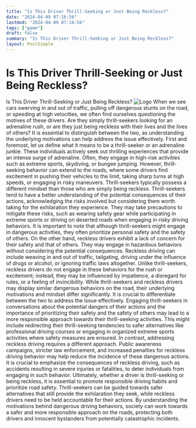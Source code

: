 ```yaml
---
title: "Is This Driver Thrill-Seeking or Just Being Reckless?"
date: "2024-04-09 07:16:56"
lastmod: "2024-04-09 07:16:56"
tags: ["game"]
draft: false
summary: "Is This Driver Thrill-Seeking or Just Being Reckless?"
layout: PostSimple
---
```

# Is This Driver Thrill-Seeking or Just Being Reckless?
Is This Driver Thrill-Seeking or Just Being Reckless?
<img alt="Logo" src="https://cdn.seniorsselection.com/upload-logo/is-this-driver-thrill-seeking-or-just-being-reckless.webp"/>
When we see cars swerving in and out of traffic, pulling off dangerous stunts on the road, or speeding at high velocities, we often find ourselves questioning the motives of these drivers. Are they simply thrill-seekers looking for an adrenaline rush, or are they just being reckless with their lives and the lives of others? It is essential to distinguish between the two, as understanding the underlying motivations can help address the issue effectively.
First and foremost, let us define what it means to be a thrill-seeker or an adrenaline junkie. These individuals actively seek out thrilling experiences that provide an intense surge of adrenaline. Often, they engage in high-risk activities such as extreme sports, skydiving, or bungee jumping. However, thrill-seeking behavior can extend to the roads, where some drivers find excitement in pushing their vehicles to the limit, taking sharp turns at high speeds, or engaging in risky maneuvers.
Thrill-seekers typically possess a different mindset than those who are simply being reckless. Thrill-seekers tend to have a better understanding of the potential consequences of their actions, acknowledging the risks involved but considering them worth taking for the exhilaration they experience. They may take precautions to mitigate these risks, such as wearing safety gear while participating in extreme sports or driving on deserted roads when engaging in risky driving behaviors. It is important to note that although thrill-seekers might engage in dangerous activities, they often prioritize personal safety and the safety of others.
On the other hand, reckless drivers exhibit a lack of concern for their safety and that of others. They may engage in hazardous behaviors without considering the potential consequences. Reckless driving can include weaving in and out of traffic, tailgating, driving under the influence of drugs or alcohol, or ignoring traffic laws altogether. Unlike thrill-seekers, reckless drivers do not engage in these behaviors for the rush or excitement; instead, they may be influenced by impatience, a disregard for rules, or a feeling of invincibility.
While thrill-seekers and reckless drivers may display similar dangerous behaviors on the road, their underlying motivations and mindset differ significantly. It is crucial to differentiate between the two to address the issue effectively. Engaging thrill-seekers in conversations about the potential dangers of their actions and the importance of prioritizing their safety and the safety of others may lead to a more responsible approach towards their thrill-seeking activities. This might include redirecting their thrill-seeking tendencies to safer alternatives like professional driving courses or engaging in organized extreme sports activities where safety measures are ensured.
In contrast, addressing reckless driving requires a different approach. Public awareness campaigns, stricter law enforcement, and increased penalties for reckless driving behavior may help reduce the incidence of these dangerous actions. It is crucial to emphasize the consequences of reckless driving, such as accidents resulting in severe injuries or fatalities, to deter individuals from engaging in such behavior.
Ultimately, whether a driver is thrill-seeking or being reckless, it is essential to promote responsible driving habits and prioritize road safety. Thrill-seekers can be guided towards safer alternatives that still provide the exhilaration they seek, while reckless drivers need to be held accountable for their actions. By understanding the motivations behind dangerous driving behaviors, society can work towards a safer and more responsible approach on the roads, protecting both drivers and innocent bystanders from potentially catastrophic incidents.
        